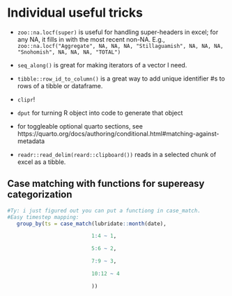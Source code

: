 # Individual useful tricks

- `zoo::na.locf(super)` is useful for handling super-headers in excel; for any NA, it fills in with the most recent non-NA. E.g., `zoo::na.locf("Aggregate", NA, NA, NA, "Stillaguamish", NA, NA, NA, "Snohomish", NA, NA, NA, "TOTAL")`
- `seq_along()` is great for making iterators of a vector I need.
- `tibble::row_id_to_column()` is a great way to add unique identifier #s to rows of a tibble or dataframe.
- `clipr`!
- `dput` for turning R object into code to generate that object
- for toggleable optional quarto sections, see https://quarto.org/docs/authoring/conditional.html#matching-against-metadata

- `readr::read_delim(reard::clipboard())` reads in a selected chunk of excel as a tibble.


## Case matching with functions for supereasy categorization

```r
#Ty: i just figured out you can put a functiong in case_match.
#Easy timestep mapping:
   group_by(ts = case_match(lubridate::month(date),

                           1:4 ~ 1,

                           5:6 ~ 2,

                           7:9 ~ 3,

                           10:12 ~ 4

                           ))
```

